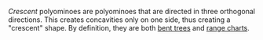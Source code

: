 _Crescent_ polyominoes are polyominoes that are directed in three orthogonal directions. This creates concavities only on one side, thus creating a "crescent" shape. By definition, they are both [bent trees](/classes/bent-tree) and [range charts](/classes/range-chart).
